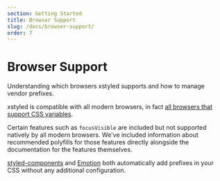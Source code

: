 ```yaml
---
section: Getting Started
title: Browser Support
slug: /docs/browser-support/
order: 7
---
```


# Browser Support

Understanding which browsers xstyled supports and how to manage vendor prefixes.

<carbon-ad />

xstyled is compatible with all modern browsers, in fact [all browsers that support CSS variables](https://caniuse.com/css-variables).

Certain features such as `focusVisible` are included but not supported natively by all modern browsers. We've included information about recommended polyfills for those features directly alongside the documentation for the features themselves.

[styled-components](https://styled-components.com/) and [Emotion](https://emotion.sh/) both automatically add prefixes in your CSS without any additional configuration.
